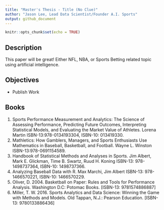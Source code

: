 ```yaml
---
title: "Master's Thesis - Title (No Clue)"
author: "Jason Lee, Lead Data Scientist/Founder A.I. Sports"
output: github_document
---
```


```r
knitr::opts_chunk$set(echo = TRUE)
```

## Description

This paper will be great! Either NFL, NBA, or Sports Betting related topic using artificial intelligence.  

## Objectives

* Publish Work

## Books

1. Sports Performance Measurement and Analytics: The Science of Assessing Performance, Predicting Future Outcomes, Interpreting Statistical Models, and Evaluating the Market Value of Athletes. Lorena Martin ISBN-13:978-0134193304, ISBN-10: 013419330.  
2. Mathletics: How Gamblers, Managers, and Sports Enthusiasts Use Mathematics in Baseball, Basketball, and Football. Wayne L. Winston ISBN-13:978-0691154589.  
3. Handbook of Statistical Methods and Analyses in Sports. Jim Albert, Mark E. Glickman, Time B. Swartz, Ruud H. Koning ISBN-13: 978-1498737364, ISBN-10: 1498737366.  
4. Analyzing Baseball Data with R. Max Marchi, Jim Albert ISBN-13: 978-1466570221, ISBN-10: 1466570229.  
5. Oliver, D. 2004. Basketball on Paper: Rules and Tools for Performance Analysis. Washington D.C: Potomac Books. [ISBN-13: 9781574886887]  
6. Miller, T. W. 2016. Sports Analytics and Data Science: Winning the Game with Methods and Models. Old Tappan, N.J.: Pearson Education. [ISBN-13: 9780133886436]  


